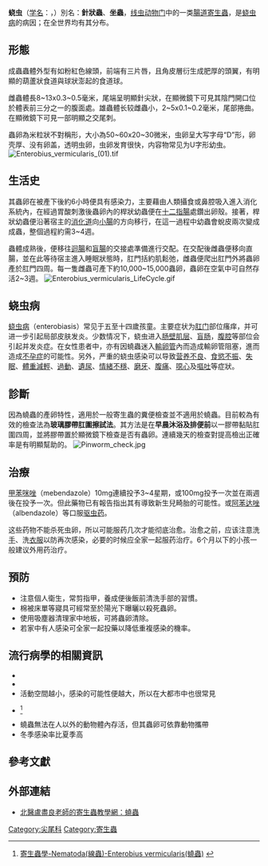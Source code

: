 {{Refimprove|time=2018-04-14T21:31:14+00:00}}
{{or1}}
{{medical}}
{{Speciesbox
 | genus = Enterobius
| species = vermicularis
 | image =Evermicularis SC posterior.jpg
 | image_caption = 人蟯蟲 ''Enterobius vermicularis''
 | authority = [[Linnaeus|Linnaeus]], 1758
 | synonyms = 
*''Enterobius (Enterobius) gregorii'' <small>Hugot, (1983)</small>
}}

'''蛲虫'''（[[双名法|学名]]：{{lang|la|''Enterobius vermicularis''}}，{{lang-en|pinworm，threadworm}}）別名：'''針狀蟲'''、'''坐蟲'''，[[线虫动物门|线虫动物门]]中的一类[[腸道寄生蟲|腸道寄生蟲]]，是[[蛲虫病|蛲虫病]]的病因；在全世界均有其分布。
{{refend}}

==形態==
成蟲蟲體外型有如粉紅色線頭，前端有三片唇，且角皮層衍生成肥厚的頭翼，有明顯的葫蘆狀食道與球狀澎起的食道球。

雌蟲體長8~13x0.3~0.5毫米，尾端呈明顯針尖狀，在顯微鏡下可見其陰門開口位於體表前三分之一的腹面處。雄蟲體长较雌蟲小，2~5x0.1~0.2毫米，尾部捲曲。在顯微鏡下可見一部明顯之交尾刺。

蟲卵為米粒狀不對稱形，大小為50~60x20~30微米，虫卵呈大写字母“D”形，卵壳厚、没有卵盖，透明虫卵，虫卵发育很快，内容物常见为U字形幼虫。
[[File:Enterobius_vermicularis_(01).tif|thumb]]
{{refend}}

==生活史==
其蟲卵在被產下後約6小時便具有感染力，主要藉由人類攝食或鼻腔吸入進入消化系統內，在經過胃酸刺激後蟲卵內的桿狀幼蟲便在[[十二指腸|十二指腸]]處鑽出卵殼。接著，桿狀幼蟲便沿著宿主的[[消化道|消化道]]向[[小腸|小腸]]的方向移行，在這一過程中幼蟲會蛻皮兩次變成成蟲，整個過程約需3~4週。

蟲體成熟後，便移往[[迴腸|迴腸]]和[[盲腸|盲腸]]的交接處準備進行交配。在交配後雌蟲便移向直腸，並在此等待宿主進入睡眠狀態時，肛門括約肌鬆弛，雌蟲便爬出肛門外將蟲卵產於肛門四周。每一隻雌蟲可產下約10,000~15,000蟲卵，蟲卵在空氣中可自然存活2~3週。
[[File:Enterobius_vermicularis_LifeCycle.gif|thumb]]
{{refend}}

==蛲虫病==
[[蛲虫病|蛲虫病]]（enterobiasis）常见于五至十四歲孩童。主要症状为[[肛门|肛门]]部位瘙痒，并可进一步引起局部皮肤发炎。少数情况下，蛲虫进入[[肠壁肌层|肠壁肌层]]、[[盲肠|盲肠]]，[[腹腔|腹腔]]等部位会引起并发炎症。在女性患者中，亦有因蟯蟲迷入[[輸卵管|輸卵管]]內而造成輸卵管阻塞，進而造成[[不孕症|不孕症]]的可能性。另外，严重的蛲虫感染可以导致[[营养不良|营养不良]]、[[食慾不振|食慾不振]]、[[失眠|失眠]]、[[體重減輕|體重減輕]]、[[過動|過動]]、[[遺尿|遺尿]]、[[情緒不穩|情緒不穩]]、[[磨牙|磨牙]]、[[腹痛|腹痛]]、[[噁心|噁心]]及[[嘔吐|嘔吐]]等症狀。
{{refend}}

==診斷==
因為蟯蟲的產卵特性，適用於一般寄生蟲的糞便檢查並不適用於蟯蟲。目前較為有效的檢查法為'''玻璃膠帶肛圍擦試法'''。其方法是在'''早晨沐浴及排便前'''以一膠帶黏貼肛圍四周，並將膠帶置於顯微鏡下檢查是否有蟲卵。連續幾天的檢查對提高檢出正確率是有明顯幫助的。
[[File:Pinworm_check.jpg|thumb]]
{{refend}}

==治療==
[[甲苯咪唑|甲苯咪唑]]（mebendazole）10mg連續投予3~4星期，或100mg投予一次並在兩週後在投予一次。但此藥物已有報告指出其有導致新生兒畸胎的可能性。或[[阿苯达唑|阿苯达唑]]（albendazole）等口服[[驱虫药|驱虫药]]。

这些药物不能杀死虫卵，所以可能服药几次才能彻底治愈。治愈之前，应该注意洗[[手|手]]、洗[[衣服|衣服]]以防再次感染，必要的时候应全家一起服药治疗。6个月以下的小孩一般建议外用药治疗。
{{refend}}

==預防==
*注意個人衛生，常剪指甲，養成便後飯前清洗手部的習慣。
*棉被床單等寢具可經常至於陽光下曝曬以殺死蟲卵。
*使用吸塵器清理家中地板，可將蟲卵清除。
*若家中有人感染可全家一起投藥以降低重複感染的機率。
{{refend}}
==流行病學的相關資訊==
*{{citation needed|蟯蟲是所有[[蠕蟲|蠕蟲]]中分布範圍最廣者}}
*{{citation needed|全球有約2.1億人感染蟯蟲}}
*活動空間越小，感染的可能性便越大，所以在大都市中也很常見
*{{or|[[黑人|黑人]]感染率低于[[白人|白人]]}}<ref name=smallcollation>[http://smallcollation.blogspot.com/2013/02/nematoda-enterobius-vermicularis.html 寄生蟲學-Nematoda(線蟲)-Enterobius vermicularis(蟯蟲)] {{Wayback|url=http://smallcollation.blogspot.com/2013/02/nematoda-enterobius-vermicularis.html |date=20200414233542 }}{{不可靠来源}}</ref>
*蟯蟲無法在人以外的動物體內存活，但其蟲卵可依靠動物攜帶
*冬季感染率比夏季高
{{refend}}

==參考文獻==
{{reflist}}

==外部連結==
*[http://parasite.tmu.edu.tw/Nematoda/N-Enterobius/N-Enterobius1.html 北醫盧盡良老師的寄生蟲教學網：蟯蟲] {{Wayback|url=http://parasite.tmu.edu.tw/Nematoda/N-Enterobius/N-Enterobius1.html |date=20201205113417 }}
{{Taxonbar|from=Q1253087}}

[[Category:尖尾科|Category:尖尾科]]
[[Category:寄生蟲|Category:寄生蟲]]